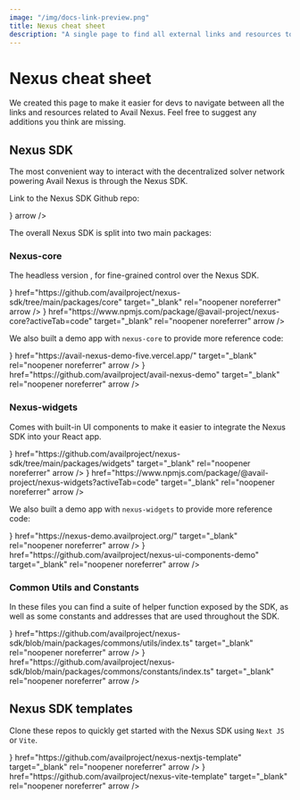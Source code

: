 ```yaml
---
image: "/img/docs-link-preview.png"
title: Nexus cheat sheet
description: "A single page to find all external links and resources to help you get started with Avail Nexus"
---
```




# Nexus cheat sheet

We created this page to make it easier for devs to navigate between all the links and resources related to Avail Nexus.
Feel free to suggest any additions you think are missing.

## Nexus SDK

The most convenient way to interact with the decentralized solver network powering Avail Nexus is through the Nexus SDK.

Link to the Nexus SDK Github repo:

<Cards num={2} >
<Cards.Card title="Nexus SDK" href="https://github.com/availproject/nexus-sdk" target="_blank" rel="noopener noreferrer" icon={<GithubIcon24 className="svg-inherit" />} arrow />
</Cards>

The overall Nexus SDK is split into two main packages:

### Nexus-core

The headless version , for fine-grained control over the Nexus SDK.

<Cards num={2}>
    <Cards.Card title="Github Link" icon={<GithubIcon24 className="svg-inherit"  />} href="https://github.com/availproject/nexus-sdk/tree/main/packages/core" target="_blank" rel="noopener noreferrer" arrow />
    <Cards.Card title="npm page" icon={<LinkIcon />} href="https://www.npmjs.com/package/@avail-project/nexus-core?activeTab=code" target="_blank" rel="noopener noreferrer" arrow />
</Cards>

We also built a demo app with `nexus-core` to provide more reference code:

<Cards num={2}>
    <Cards.Card title="Nexus Headless Demo" icon={<LinkIcon />} href="https://avail-nexus-demo-five.vercel.app/" target="_blank" rel="noopener noreferrer" arrow />
    <Cards.Card title="Github Link" icon={<GithubIcon24 className="svg-inherit"  />} href="https://github.com/availproject/avail-nexus-demo" target="_blank" rel="noopener noreferrer" arrow />
</Cards>

### Nexus-widgets

Comes with built-in UI components to make it easier to integrate the Nexus SDK into your React app.

<Cards num={2}>
    <Cards.Card title="Github Link" icon={<GithubIcon24 className="svg-inherit"  />} href="https://github.com/availproject/nexus-sdk/tree/main/packages/widgets" target="_blank" rel="noopener noreferrer" arrow />
    <Cards.Card title="npm page" icon={<LinkIcon />} href="https://www.npmjs.com/package/@avail-project/nexus-widgets?activeTab=code" target="_blank" rel="noopener noreferrer" arrow />
</Cards>

We also built a demo app with `nexus-widgets` to provide more reference code:

<Cards num={2}>
    <Cards.Card title="Nexus Widgets Demo" icon={<LinkIcon />} href="https://nexus-demo.availproject.org/" target="_blank" rel="noopener noreferrer" arrow />
    <Cards.Card title="Github Link" icon={<GithubIcon24 className="svg-inherit"  />} href="https://github.com/availproject/nexus-ui-components-demo" target="_blank" rel="noopener noreferrer" arrow />
</Cards>

### Common Utils and Constants

In these files you can find a suite of helper function exposed by the SDK, as well as some constants and addresses that are used throughout the SDK.

<Cards num={2}>
    <Cards.Card title="Utils" icon={<GithubIcon24 className="svg-inherit"  />} href="https://github.com/availproject/nexus-sdk/blob/main/packages/commons/utils/index.ts" target="_blank" rel="noopener noreferrer" arrow />
    <Cards.Card title="Constants" icon={<GithubIcon24 className="svg-inherit"  />} href="https://github.com/availproject/nexus-sdk/blob/main/packages/commons/constants/index.ts" target="_blank" rel="noopener noreferrer" arrow />
</Cards>

## Nexus SDK templates

Clone these repos to quickly get started with the Nexus SDK using `Next JS` or `Vite`.

<Cards num={2}>
    <Cards.Card title="Nexus Next JS Template" icon={<LinkIcon />} href="https://github.com/availproject/nexus-nextjs-template" target="_blank" rel="noopener noreferrer" arrow />
    <Cards.Card title="Nexus Vite Template" icon={<LinkIcon />} href="https://github.com/availproject/nexus-vite-template" target="_blank" rel="noopener noreferrer" arrow />
</Cards>